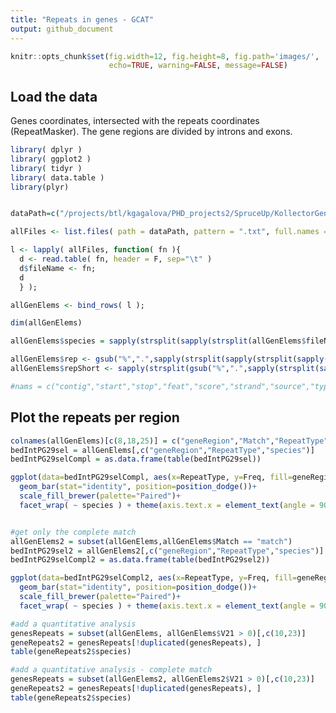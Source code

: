 ```yaml
---
title: "Repeats in genes - GCAT"
output: github_document
---
```


```r
knitr::opts_chunk$set(fig.width=12, fig.height=8, fig.path='images/',
                      echo=TRUE, warning=FALSE, message=FALSE)
```

## Load the data

Genes coordinates, intersected with the repeats coordinates (RepeatMasker). The gene regions are divided by introns and exons.

```r
library( dplyr )
library( ggplot2 )
library( tidyr )
library( data.table )
library(plyr)


dataPath=c("/projects/btl/kgagalova/PHD_projects2/SpruceUp/KollectorGeneReconstruction3species/ComparativeAnlysis/data/RepeatsInGenes/GCAT")

allFiles <- list.files( path = dataPath, pattern = ".txt", full.names = TRUE )

l <- lapply( allFiles, function( fn ){
  d <- read.table( fn, header = F, sep="\t" )
  d$fileName <- fn;
  d
  } );

allGenElems <- bind_rows( l );

dim(allGenElems)

allGenElems$species = sapply(strsplit(sapply(strsplit(allGenElems$fileName,"/"), "[[", 12),"_"),"[[",1)

allGenElems$rep <- gsub("%",".",sapply(strsplit(sapply(strsplit(sapply(strsplit(as.character(allGenElems[,20]),"genus:"),"[",2)," "),"[",1),";"),"[",1))
allGenElems$repShort <- sapply(strsplit(gsub("%",".",sapply(strsplit(sapply(strsplit(sapply(strsplit(as.character(allGenElems[,20]),"genus:"),"[",2)," "),"[",1),";"),"[",1)),"\\."),"[",1)

#nams = c("contig","start","stop","feat","score","strand","source","type","feat2","targetInfo","contig2","start2","stop2","score2","strand2","type2","feat3","uknown","feat4","overlap","fileName","species","rep","repShort")
```

## Plot the repeats per region

```r

colnames(allGenElems)[c(8,18,25)] = c("geneRegion","Match","RepeatType")
bedIntPG29sel = allGenElems[,c("geneRegion","RepeatType","species")]
bedIntPG29selCompl = as.data.frame(table(bedIntPG29sel))

ggplot(data=bedIntPG29selCompl, aes(x=RepeatType, y=Freq, fill=geneRegion)) +
  geom_bar(stat="identity", position=position_dodge())+
  scale_fill_brewer(palette="Paired")+
  facet_wrap( ~ species ) + theme(axis.text.x = element_text(angle = 90, hjust = 1))


#get only the complete match
allGenElems2 = subset(allGenElems,allGenElems$Match == "match")
bedIntPG29sel2 = allGenElems2[,c("geneRegion","RepeatType","species")]
bedIntPG29selCompl2 = as.data.frame(table(bedIntPG29sel2))

ggplot(data=bedIntPG29selCompl2, aes(x=RepeatType, y=Freq, fill=geneRegion)) +
  geom_bar(stat="identity", position=position_dodge())+
  scale_fill_brewer(palette="Paired")+
  facet_wrap( ~ species ) + theme(axis.text.x = element_text(angle = 90, hjust = 1))
```

```r
#add a quantitative analysis
genesRepeats = subset(allGenElems, allGenElems$V21 > 0)[,c(10,23)]
geneRepeats2 = genesRepeats[!duplicated(genesRepeats), ]
table(geneRepeats2$species)

#add a quantitative analysis - complete match
genesRepeats = subset(allGenElems2, allGenElems2$V21 > 0)[,c(10,23)]
geneRepeats2 = genesRepeats[!duplicated(genesRepeats), ]
table(geneRepeats2$species)
```